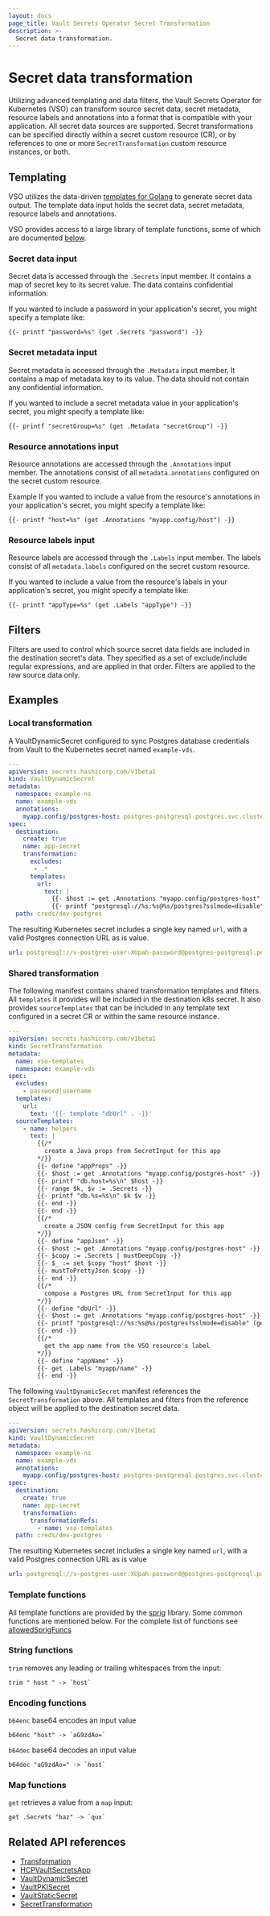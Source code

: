 ```yaml
---
layout: docs
page_title: Vault Secrets Operator Secret Transformation
description: >-
  Secret data transformation.
---
```


# Secret data transformation

Utilizing advanced templating and data filters, the Vault Secrets Operator for Kubernetes (VSO) can
transform source secret data, secret metadata, resource labels and annotations into a format that is
compatible with your application. All secret data sources are supported. Secret transformations can
be specified directly within a secret custom resource (CR), or by references to one or more
`SecretTransformation` custom resource instances, or both.

## Templating

VSO utilizes the data-driven [templates for Golang](https://pkg.go.dev/text/template) to generate
secret data output. The template data input holds the secret data, secret metadata, resource labels
and annotations.

VSO provides access to a large library of template functions, some of which are documented
[below](#template-functions).

### Secret data input

Secret data is accessed through the `.Secrets` input member. It contains a map of secret key to
its secret value. The data contains confidential information.

If you wanted to include a password in your application's secret, you might specify
a template like:
```
{{- printf "password=%s" (get .Secrets "password") -}}
```

### Secret metadata input

Secret metadata is accessed through the `.Metadata` input member. It contains a map of metadata key to
its value. The data should not contain any confidential information.

If you wanted to include a secret metadata value in your application's secret, you might specify
a template like:
```
{{- printf "secretGroup=%s" (get .Metadata "secretGroup") -}}
```

### Resource annotations input

Resource annotations are accessed through the `.Annotations` input member. The annotations consist
of all `metadata.annotations` configured on the secret custom resource.

Example
If you wanted to include a value from the resource's annotations in your application's secret, you
might specify a template like:
```
{{- printf "host=%s" (get .Annotations "myapp.config/host") -}}
```

### Resource labels input

Resource labels are accessed through the `.Labels` input member. The labels consist
of all `metadata.labels` configured on the secret custom resource.

If you wanted to include a value from the resource's labels in your application's secret, you
might specify a template like:
```
{{- printf "appType=%s" (get .Labels "appType") -}}
```

## Filters

Filters are used to control which source secret data fields are included in the destination secret's
data. They specified as a set of exclude/include regular expressions, and are applied in that order.
Filters are applied to the raw source data only.

## Examples

### Local transformation

A VaultDynamicSecret configured to sync Postgres database credentials from Vault to the Kubernetes
secret named `example-vds`.
```yaml
---
apiVersion: secrets.hashicorp.com/v1beta1
kind: VaultDynamicSecret
metadata:
  namespace: example-ns
  name: example-vds
  annotations:
    myapp.config/postgres-host: postgres-postgresql.postgres.svc.cluster.local:5432
spec:
  destination:
    create: true
    name: app-secret
    transformation:
      excludes:
       - .*
      templates:
        url:
          text: |
            {{- $host := get .Annotations "myapp.config/postgres-host" -}}
            {{- printf "postgresql://%s:%s@%s/postgres?sslmode=disable" (get .Secrets "username") (get .Secrets "password") $host -}}
  path: creds/dev-postgres
```

The resulting Kubernetes secret includes a single key named `url`, with a valid Postgres connection
URL as is value.

```yaml
url: postgresql://v-postgres-user:XUpah-password@postgres-postgresql.postgres.svc.cluster.local:5432/postgres?sslmode=disable
```

### Shared transformation

The following manifest contains shared transformation templates and filters. All `templates` it provides
will be included in the destination k8s secret. It also provides `sourceTemplates` that can be included
in any template text configured in a secret CR or within the same resource instance.

```yaml
---
apiVersion: secrets.hashicorp.com/v1beta1
kind: SecretTransformation
metadata:
  name: vso-templates
  namespace: example-vds
spec:
  excludes:
    - password|username
  templates:
    url:
      text: '{{- template "dbUrl" . -}}'
  sourceTemplates:
    - name: helpers
      text: |
        {{/*
          create a Java props from SecretInput for this app
        */}}
        {{- define "appProps" -}}
        {{- $host := get .Annotations "myapp.config/postgres-host" -}}
        {{- printf "db.host=%s\n" $host -}}
        {{- range $k, $v := .Secrets -}}
        {{- printf "db.%s=%s\n" $k $v -}}
        {{- end -}}
        {{- end -}}
        {{/*
          create a JSON config from SecretInput for this app
        */}}
        {{- define "appJson" -}}
        {{- $host := get .Annotations "myapp.config/postgres-host" -}}
        {{- $copy := .Secrets | mustDeepCopy -}}
        {{- $_ := set $copy "host" $host -}}
        {{- mustToPrettyJson $copy -}}
        {{- end -}}
        {{/*
          compose a Postgres URL from SecretInput for this app
        */}}
        {{- define "dbUrl" -}}
        {{- $host := get .Annotations "myapp.config/postgres-host" -}}
        {{- printf "postgresql://%s:%s@%s/postgres?sslmode=disable" (get .Secrets "username") (get .Secrets "password") $host -}}
        {{- end -}}
        {{/*
          get the app name from the VSO resource's label
        */}}
        {{- define "appName" -}}
        {{- get .Labels "myapp/name" -}}
        {{- end -}}
```

The following `VaultDynamicSecret` manifest references the `SecretTransformation` above.
All templates and filters from the reference object will be applied to the destination secret data.
```yaml
---
apiVersion: secrets.hashicorp.com/v1beta1
kind: VaultDynamicSecret
metadata:
  namespace: example-ns
  name: example-vds
  annotations:
    myapp.config/postgres-host: postgres-postgresql.postgres.svc.cluster.local:5432
spec:
  destination:
    create: true
    name: app-secret
    transformation:
      transformationRefs:
        - name: vso-templates
  path: creds/dev-postgres
```

The resulting Kubernetes secret includes a single key named `url`, with a valid Postgres connection
URL as is value

```yaml
url: postgresql://v-postgres-user:XUpah-password@postgres-postgresql.postgres.svc.cluster.local:5432/postgres?sslmode=disable
```

### Template functions

All template functions are provided by the [sprig](http://masterminds.github.io/sprig) library. Some common functions are mentioned below.
For the complete list of functions see [allowedSprigFuncs](https://github.com/hashicorp/vault-secrets-operator/blob/main/internal/template/funcs.go#L26)

### String functions

`trim` removes any leading or trailing whitespaces from the input:
```
trim " host " -> `host`
```

### Encoding functions

`b64enc` base64 encodes an input value
```
b64enc "host" -> `aG9zdAo=`
```

`b64dec` base64 decodes an input value
```
b64dec "aG9zdAo=" -> `host`
```

### Map functions

`get` retrieves a value from a `map` input:
```
get .Secrets "baz" -> `qux`
```

## Related API references

- [Transformation](/vault/docs/platform/k8s/vso/api-reference#transformation)
- [HCPVaultSecretsApp](/vault/docs/platform/k8s/vso/api-reference#hcpvaultsecretsapp)
- [VaultDynamicSecret](/vault/docs/platform/k8s/vso/api-reference#vaultdynamicsecret)
- [VaultPKISecret](/vault/docs/platform/k8s/vso/api-reference#vaultpkisecret)
- [VaultStaticSecret](/vault/docs/platform/k8s/vso/api-reference#vaultstaticsecret)
- [SecretTransformation](/vault/docs/platform/k8s/vso/api-reference#secrettransformation)
